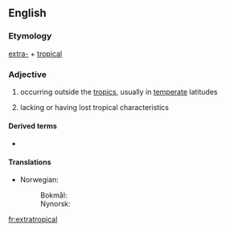 ==English==

===Etymology===
[[extra-]] + [[tropical]]

===Adjective===
{{en-adj}}

# occurring outside the [[tropics]], usually in [[temperate]] latitudes
# {{lb|en|meteorology}} lacking or having lost tropical characteristics

====Derived terms====
* {{l|en|extratropical cyclone}}

====Translations====
{{trans-top|occurring outside the tropics}}
* Norwegian:
*: Bokmål: {{t|nb|ekstratropisk}}
*: Nynorsk: {{t|nn|ekstratropisk}}
{{trans-mid}}
{{trans-bottom}}

[[fr:extratropical]]